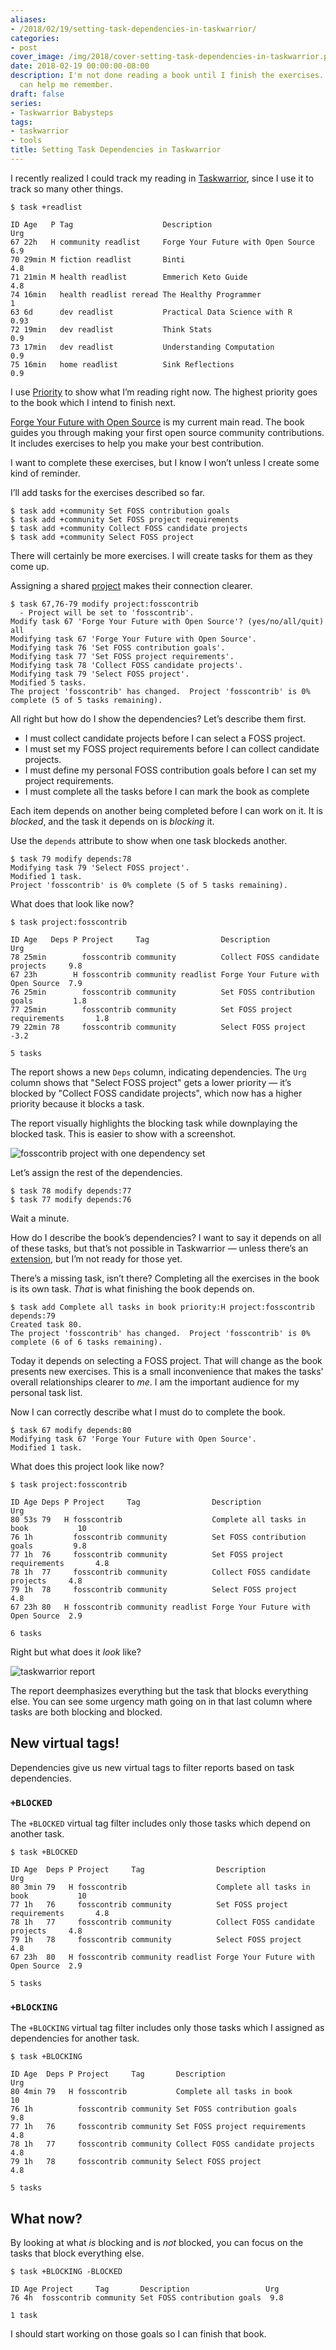 ```yaml
---
aliases:
- /2018/02/19/setting-task-dependencies-in-taskwarrior/
categories:
- post
cover_image: /img/2018/cover-setting-task-dependencies-in-taskwarrior.png
date: 2018-02-19 00:00:00-08:00
description: I'm not done reading a book until I finish the exercises. Taskwarrior
  can help me remember.
draft: false
series:
- Taskwarrior Babysteps
tags:
- taskwarrior
- tools
title: Setting Task Dependencies in Taskwarrior
---
```


I recently realized I could track my reading in
[Taskwarrior](https://taskwarrior.org/), since I use it to track so many
other things.

    $ task +readlist

    ID Age   P Tag                    Description                        Urg
    67 22h   H community readlist     Forge Your Future with Open Source  6.9
    70 29min M fiction readlist       Binti                               4.8
    71 21min M health readlist        Emmerich Keto Guide                 4.8
    74 16min   health readlist reread The Healthy Programmer                1
    63 6d      dev readlist           Practical Data Science with R      0.93
    72 19min   dev readlist           Think Stats                         0.9
    73 17min   dev readlist           Understanding Computation           0.9
    75 16min   home readlist          Sink Reflections                    0.9

I use [Priority][priority] to show what I’m reading right now. The highest
priority goes to the book which I intend to finish next.

[priority]: /post/2017/12/taskwarrior-priorities/

[Forge Your Future with Open
Source](https://pragprog.com/book/vbopens/forge-your-future-with-open-source)
is my current main read. The book guides you through making your first
open source community contributions. It includes exercises to help you
make your best contribution.

I want to complete these exercises, but I know I won’t unless I create
some kind of reminder.

I’ll add tasks for the exercises described so far.

    $ task add +community Set FOSS contribution goals
    $ task add +community Set FOSS project requirements
    $ task add +community Collect FOSS candidate projects
    $ task add +community Select FOSS project

There will certainly be more exercises. I will create tasks for them as
they come up.

Assigning a shared [project](/post/2017/12/taskwarrior/#_projects) makes
their connection clearer.

    $ task 67,76-79 modify project:fosscontrib
      - Project will be set to 'fosscontrib'.
    Modify task 67 'Forge Your Future with Open Source'? (yes/no/all/quit) all
    Modifying task 67 'Forge Your Future with Open Source'.
    Modifying task 76 'Set FOSS contribution goals'.
    Modifying task 77 'Set FOSS project requirements'.
    Modifying task 78 'Collect FOSS candidate projects'.
    Modifying task 79 'Select FOSS project'.
    Modified 5 tasks.
    The project 'fosscontrib' has changed.  Project 'fosscontrib' is 0% complete (5 of 5 tasks remaining).

All right but how do I show the dependencies? Let’s describe them first.

- I must collect candidate projects before I can select a FOSS
  project.
- I must set my FOSS project requirements before I can collect
  candidate projects.
- I must define my personal FOSS contribution goals before I can set
  my project requirements.
- I must complete all the tasks before I can mark the book as complete

Each item depends on another being completed before I can work on it. It
is *blocked*, and the task it depends on is *blocking* it.

Use the `depends` attribute to show when one task blockeds another.

    $ task 79 modify depends:78
    Modifying task 79 'Select FOSS project'.
    Modified 1 task.
    Project 'fosscontrib' is 0% complete (5 of 5 tasks remaining).

What does that look like now?

    $ task project:fosscontrib

    ID Age   Deps P Project     Tag                Description                        Urg
    78 25min        fosscontrib community          Collect FOSS candidate projects     9.8
    67 23h        H fosscontrib community readlist Forge Your Future with Open Source  7.9
    76 25min        fosscontrib community          Set FOSS contribution goals         1.8
    77 25min        fosscontrib community          Set FOSS project requirements       1.8
    79 22min 78     fosscontrib community          Select FOSS project                -3.2

    5 tasks

The report shows a new `Deps` column, indicating dependencies. The `Urg`
column shows that "Select FOSS project" gets a lower priority — it’s
blocked by "Collect FOSS candidate projects", which now has a higher
priority because it blocks a task.

The report visually highlights the blocking task while downplaying the
blocked task. This is easier to show with a screenshot.

![fosscontrib project with one dependency set](@img/2018/single-dependency.png)

Let’s assign the rest of the dependencies.

    $ task 78 modify depends:77
    $ task 77 modify depends:76

Wait a minute.

How do I describe the book’s dependencies? I want to say it depends on
all of these tasks, but that’s not possible in Taskwarrior — unless
there’s an [extension](https://taskwarrior.org/tools/), but I’m not
ready for those yet.

There’s a missing task, isn’t there? Completing all the exercises in the
book is its own task. *That* is what finishing the book depends on.

    $ task add Complete all tasks in book priority:H project:fosscontrib depends:79
    Created task 80.
    The project 'fosscontrib' has changed.  Project 'fosscontrib' is 0% complete (6 of 6 tasks remaining).

Today it depends on selecting a FOSS project. That will change as the
book presents new exercises. This is a small inconvenience that makes
the tasks' overall relationships clearer to *me*. I am the important
audience for my personal task list.

Now I can correctly describe what I must do to complete the book.

    $ task 67 modify depends:80
    Modifying task 67 'Forge Your Future with Open Source'.
    Modified 1 task.

What does this project look like now?

    $ task project:fosscontrib

    ID Age Deps P Project     Tag                Description                        Urg
    80 53s 79   H fosscontrib                    Complete all tasks in book           10
    76 1h         fosscontrib community          Set FOSS contribution goals         9.8
    77 1h  76     fosscontrib community          Set FOSS project requirements       4.8
    78 1h  77     fosscontrib community          Collect FOSS candidate projects     4.8
    79 1h  78     fosscontrib community          Select FOSS project                 4.8
    67 23h 80   H fosscontrib community readlist Forge Your Future with Open Source  2.9

    6 tasks

Right but what does it *look* like?

![taskwarrior report](@img/2018/cover-setting-task-dependencies-in-taskwarrior.png
    "I have my work cut out for me")

The report deemphasizes everything but the task that blocks everything
else. You can see some urgency math going on in that last column where
tasks are both blocking and blocked.

## New virtual tags!

Dependencies give us new virtual tags to filter reports based on task
dependencies.

### `+BLOCKED`

The `+BLOCKED` virtual tag filter includes only those tasks which depend
on another task.

    $ task +BLOCKED

    ID Age  Deps P Project     Tag                Description                        Urg
    80 3min 79   H fosscontrib                    Complete all tasks in book           10
    77 1h   76     fosscontrib community          Set FOSS project requirements       4.8
    78 1h   77     fosscontrib community          Collect FOSS candidate projects     4.8
    79 1h   78     fosscontrib community          Select FOSS project                 4.8
    67 23h  80   H fosscontrib community readlist Forge Your Future with Open Source  2.9

    5 tasks

### `+BLOCKING`

The `+BLOCKING` virtual tag filter includes only those tasks which I
assigned as dependencies for another task.

    $ task +BLOCKING

    ID Age  Deps P Project     Tag       Description                     Urg
    80 4min 79   H fosscontrib           Complete all tasks in book        10
    76 1h          fosscontrib community Set FOSS contribution goals      9.8
    77 1h   76     fosscontrib community Set FOSS project requirements    4.8
    78 1h   77     fosscontrib community Collect FOSS candidate projects  4.8
    79 1h   78     fosscontrib community Select FOSS project              4.8

    5 tasks

## What now?

By looking at what *is* blocking and is *not* blocked, you can focus on
the tasks that block everything else.

    $ task +BLOCKING -BLOCKED

    ID Age Project     Tag       Description                 Urg
    76 4h  fosscontrib community Set FOSS contribution goals  9.8

    1 task

I should start working on those goals so I can finish that book.
